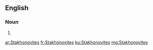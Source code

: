 ==English==

===Noun===
{{head|en|plural}}

# {{plural of|Stakhonovite|lang=en}}

[[ar:Stakhonovites]]
[[fr:Stakhonovites]]
[[ku:Stakhonovites]]
[[mg:Stakhonovites]]